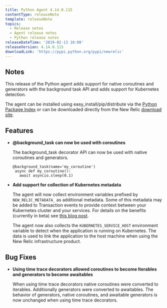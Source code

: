```yaml
---
title: Python Agent 4.14.0.115
contentType: releaseNote
template: releaseNote
topics:
  - Release notes
  - Agent release notes
  - Python release notes
releaseDateTime: '2019-02-13 10:00'
releaseVersion: 4.14.0.115
downloadLink: 'https://pypi.python.org/pypi/newrelic'
---
```


## Notes

This release of the Python agent adds support for native coroutines and generators with the background task API and adds support for Kubernetes detection.

The agent can be installed using easy_install/pip/distribute via the [Python Package Index](https://pypi.python.org/pypi/newrelic) or can be downloaded directly from the New Relic [download site](http://download.newrelic.com/python_agent/release).

## Features

* **@background_task can now be used with coroutines**

  The background_task decorator API can now be used with native coroutines and generators.

  ```
  @background_task(name='my_coroutine')
   async def my_coroutine():
     await asyncio.sleep(0.1)
  ```
* **Add support for collection of Kubernetes metadata**

  The agent will now collect environment variables prefixed by `NEW_RELIC_METADATA_` as additional metadata. Some of this metadata may be added to Transaction events to provide context between your Kubernetes cluster and your services. For details on the benefits (currently in beta) see [this blog post](https://blog.newrelic.com/engineering/monitoring-application-performance-in-kubernetes).

  The agent now also collects the `KUBERNETES_SERVICE_HOST` environment variable to detect when the application is running on Kubernetes. The data is used to link the application to the host machine when using the New Relic infrastructure product.

## Bug Fixes

* **Using time trace decorators allowed coroutines to become Iterables and generators to become awaitables**

  When using time trace decorators native coroutines were converted to iterables. Additionally generators were converted to awaitables. The behavior of generators, native coroutines, and awaitable generators is now unchanged when using time trace decorators.
